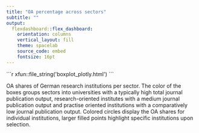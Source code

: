 ```yaml
---
title: "OA percentage across sectors"
subtitle: ""
output:
  flexdashboard::flex_dashboard:
    orientation: columns
    vertical_layout: fill
    theme: spacelab
    source_code: embed
    fontsize: 16pt
---
```


````{=html}
```r
xfun::file_string('boxplot_plotly.html')
```
````

OA shares of German research institutions per sector. The color of the boxes groups sectors into universities with a typically high total journal publication output, research-oriented institutes with a medium journal publication output and practise oriented institutions with a comparatively low journal publication output. Colored circles display the OA shares for individual institutions, larger filled points highlight specific institutions upon selection.